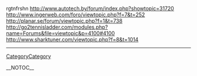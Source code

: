 rgtnfrshn http://www.autotech.by/forum/index.php?showtopic=31720 http://www.ingerweb.com/foro/viewtopic.php?f=7&t=252 http://planar.se/forum/viewtopic.php?f=1&t=738 http://go2tennisladder.com/modules.php?name=Forums&file=viewtopic&p=4100#4100
http://www.sharktuner.com/viewtopic.php?f=8&t=1014
----
[[CategoryCategory]]

__NOTOC__